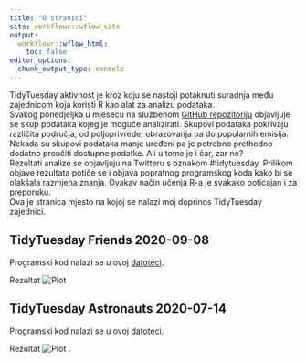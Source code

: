 ```yaml
---
title: "O stranici"
site: workflowr::wflow_site
output:
  workflowr::wflow_html:
    toc: false
editor_options:
  chunk_output_type: console
---
```


:::note
TidyTuesday aktivnost je kroz koju se nastoji potaknuti suradnja među zajednicom koja koristi R kao alat za analizu podataka. <br>
Svakog ponedjeljka u mjesecu na službenom [GitHub repozitoriju](https://github.com/rfordatascience/tidytuesday) objavljuje se skup podataka kojeg je moguće analizirati. Skupovi podataka pokrivaju različita područja, od poljoprivrede, obrazovanja pa do popularnih emisija. Nekada su skupovi podataka manje uređeni pa je potrebno prethodno dodatno proučiti dostupne podatke. Ali u tome je i čar, zar ne? <br>
Rezultati analize se objavljuju na Twitteru s oznakom #tidytuesday. Prilikom objave rezultata potiče se i objava popratnog programskog koda kako bi se olakšala razmjena znanja. Ovakav način učenja R-a je svakako poticajan i za preporuku. <br> 
Ova je stranica mjesto na kojoj se nalazi moj doprinos TidyTuesday zajednici. 
:::

## TidyTuesday Friends 2020-09-08
Programski kod nalazi se u ovoj [datoteci](ttw37friends.html).

Rezultat
![Plot](figure/ttw37friends.Rmd/combined-1.png)

## TidyTuesday Astronauts 2020-07-14
Programski kod nalazi se u ovoj [datoteci](ttw29astronauts.html).

Rezultat
![Plot](figure/ttw29astronauts.Rmd/final-1.png)
.
